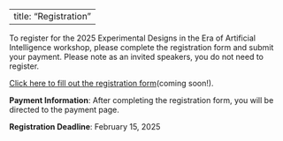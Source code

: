 
---
title: "Registration"
---


To register for the 2025 Experimental Designs in the Era of Artificial Intelligence workshop, please complete the registration form and submit your payment. Please note as an invited speakers, you do not need to register.

[Click here to fill out the registration form](#)(coming soon!).

**Payment Information**: After completing the registration form, you will be directed to the payment page.

**Registration Deadline**: February 15, 2025
